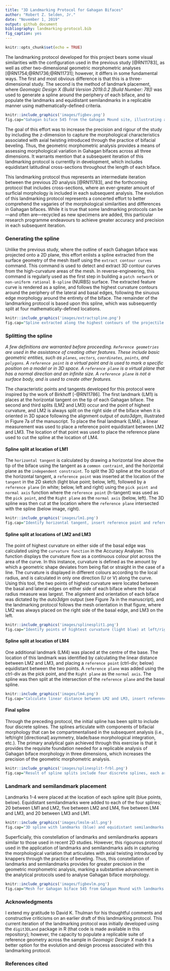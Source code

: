 ```yaml
---
title: "3D Landmarking Protocol for Gahagan Bifaces"
author: "Robert Z. Selden, Jr."
date: "November 1, 2019"
output: github_document
bibliography: landmarking-protocol.bib
fig_caption: yes
---
```


```r
knitr::opts_chunk$set(echo = TRUE)
```

The landmarking protocol developed for this project bears some visual similarities with the configuration used in the previous study [@RN11783], as well as other two-dimensional geometric morphometric analyses [@RN1754;@RN1736;@RN11731]; however, it differs in some fundamental ways. The first and most obvious difference is that this is a three-dimensional study. The second is the method of landmark placement, where _Geomagic Design X (Build Version 2019.0.2 [Build Number: 78])_ was used to generate a spline around the periphery of each biface, and to populate the landmarks and equidistant semilandmarks in a replicable manner using mathematically-defined criteria. 

```r
knitr::include_graphics('images/figbev.png')
fig.cap="Gahagan biface 545 from the Gahagan Mound site, illustrating axial twisting. \\label{figbev}"
```

The goal of this effort was to increase the precision and rigour of the study by including the z-dimension to capture the morphological characteristics associated with axial twisting introduced through the practice of bifacial beveling. Thus, the geometric morphometric analysis provides a means of assessing morphological variation in Gahagan bifaces across all three dimensions. It warrants mention that a subsequent iteration of this landmarking protocol is currentlly in development, which includes equidistant latitudinal cross-sections throughout the length of each biface. 

This landmarking protocol thus represents an intermediate iteration between the previous 2D analysis [@RN11783], and the forthcoming protocol that includes cross-sections, where an ever-greater amount of surficial morphology is included in each subsequent analysis. The evolution of this landmarking protocol represents a concerted effort to better comprehend the vagaries of the morphological similarities and differences in Gahagan bifaces. While it is true that some landmarking protocols can be---and often are---recycled as new specimens are added, this particular research programme endeavours to achieve greater accuracy and precision in each subsequent iteration.

### Generating the spline

Unlike the previous study, where the outline of each Gahagan biface was projected onto a 2D plane, this effort enlists a spline extracted from the surface geometry of the mesh itself using the `extract contour curves` command. This command is used to detect and extract 3D contour curves from the high-curvature areas of the mesh. In reverse-engineering, this command is regularly used as the first step in building a `patch network` or `non-uniform rational B-spline` (NURBS) surface. The extracted feature curve is rendered as a spline, and follows the highest curvature contours around the periphery of the lateral and basal edges, following the sinuous edge morphology around the entirety of the biface. The remainder of the landmarking protocol is based upon this spline, which was subsequently split at four mathematically-defined locations.

```r
knitr::include_graphics('images/extractspline.png')
fig.cap="Spline extracted along the highest contours of the projectile. \\label{figspline}"
```

### Splitting the spline

_A few definitions are warranted before proceeding. `Reference geometries` are used in the assistance of creating other features. These include basic geometric entities, such as `planes`, `vectors`, `coordinates`, `points`, and `polygons`. A `reference point` is a virtual point and is used to mark a specific position on a model or in 3D space. A `reference plane` is a virtual plane that has a normal direction and an infinite size. A `reference plane` is not a surface body, and is used to create other features._ 

The characteristic points and tangents developed for this protocol were inspired by the work of Birkhoff [-@RN11786]. The first landmark (LM1) is places at the horizontal tangent on the tip of each Gahagan biface. The second and third splits (LM2 and LM3) occur and the point of highest curvature, and LM2 is always split on the right side of the biface when it is oriented in 3D space following the alignment output of _auto3dgm_, illustrated in Figure 7a of the manuscript. To place the final landmark (LM4), a linear measurement was used to place a reference point equidistant between LM2 and LM3. The location of that point was used to place the reference plane used to cut the spline at the location of LM4.

#### Spline split at location of LM1

The `horizontal tangent` is calculated by drawing a horizontal line above the tip of the biface using the tangent as a `common contraint`, and the horizontal plane as the `independent constraint`. To split the 3D spline at the location of the horizontal tangent, a `reference point` was inserted at the location of the `tangent` in the 2D sketch (light blue point; below, left), followed by a `reference plane` (in white; below, left and right) using the `pick point and normal axis` function where the `reference point` (h-tangent) was used as the `pick point`, and the `Right plane` as the `normal axis` (below, left). The 3D spline was then cut at the location where the `reference plane` intersected with the spline (below image, right).

```r
knitr::include_graphics('images/lm1.png')
fig.cap="Identify horizontal tangent, insert reference point and reference plane (left). Use reference plane to cut spline at the location of the horizontal tangent (right). \\label{figlm1}"
```

#### Spline split at locations of LM2 and LM3

The point of highest curvature on either side of the basal edge was calculated using the `curvature function` in the Accuracy Analyser. This function displays the curvature flow as a continuous colour plot across the area of the curve. In this instance, curvature is defined as the amount by which a geometric shape deviates from being flat or straight in the case of a line. The curvature is displayed in different colours according to the local radius, and is calculated in only one direction (U or V) along the curve. Using this tool, the two points of highest curvature were located between the basal and lateral edges on either side of each biface where the local radius measure was largest. The alignment and orientation of each biface was dictated by the _auto3dgm_ output (see Figure 7a in the manuscript), and the landmarking protocol follows the mesh orientation in that figure, where LM2 was always placed on the right side of the basal edge, and LM3 on the left.

```r
knitr::include_graphics('images/splinesplit1.png')
fig.cap="Identify points of hightest curvature (light blue) at left/right intersection of lateral and basal edges. \\label{figsplinesplitlr}"
```

#### Spline split at location of LM4

One additional landmark (LM4) was placed at the centre of the base. The location of this landmark was identified by calculating the linear distance between LM2 and LM3, and placing a `reference point` (ctrl-div; below) equidistant between the two points. A `reference plane` was added using the ctrl-div as the pick point, and the `Right plane` as the `normal axis`. The spline was then split at the intersection of the `reference plane` and the basal spline.

```r
knitr::include_graphics('images/lm4.png')
fig.cap="Calculate linear distance between LM2 and LM3, insert reference plane coplanar to Right plane equidistant between LM2 and LM3, and use the reference plane to cut the spline.  \\label{figlm4}"
```

#### Final spline

Through the preceding protocol, the initial spline has been split to include four discrete splines. The splines articulate with components of bifacial morphology that can be compartmentalised in the subsequent analysis (i.e., left/right [directional] asymmetry, blade/base morphological integration, etc.). The primary analytical gain achieved through this exercise is that it provides the requisite foundation needed for a replicable analysis of Gahagan biface morphology in three dimensions, which increases the precision of the geometric morphometric analysis.

```r
knitr::include_graphics('images/splinesplit-frbl.png')
fig.cap="Result of spline splits include four discrete splines, each articulating with a potential region of analytical interest. \\label{figsplinesplit-frbl}"
```

### Landmark and semilandmark placement

Landmarks 1-4 were placed at the location of each spline split (blue points, below). Equidistant semilandmarks were added to each of the four splines; 20 between LM1 and LM2, five between LM2 and LM4, five between LM4 and LM3, and 20 between LM3 and LM1.

```r
knitr::include_graphics('images/lmslm-all.png')
fig.cap="3D spline with landmarks (blue) and equidistant semilandmarks (white) applied, with top, right, and front planes. Semilandmarks are renumbered in post.  \\label{figlmslm-all}"
```

Superficially, this constellation of landmarks and semilandmarks appears similar to those used in recent 2D studies. However, this rigourous protocol used in the application of landmarks and semilandmarks aids in capturing the morphological variation that articulates with axial twisting introduced by knappers through the practice of beveling. Thus, this constellation of landmarks and semilandmarks provides for greater precision in the geometric morphometric analysis, marking a substantive advancement in the analytical protocols used to analyse Gahagan biface morphology.

```r
knitr::include_graphics('images/figbevlm.png')
fig.cap="Mesh for Gahagan biface 545 from Gahagan Mound with landmarks and equidistant semilandmarks applied. \\label{figbevlm}"
```

### Acknowledgments

I extend my gratitude to David K. Thulman for his thoughtful comments and constructive criticisms on an earlier draft of this landmarking protocol. This current iteration of the landmarking protocol was initially developed using the `digit3DLand` package in R (that code is made available in this repository); however, the capacity to populate a replicable suite of reference geometry across the sample in _Geomagic Design X_ made it a better option for the evolution and design process associated with this landmarking protocol.

### References cited
